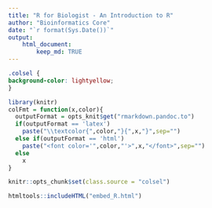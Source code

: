 ```yaml
---
title: "R for Biologist - An Introduction to R"
author: "Bioinformatics Core"
date: "`r format(Sys.Date())`"
output:
    html_document:
        keep_md: TRUE
---
```


```css
.colsel {
background-color: lightyellow;
}
```

```r
library(knitr)
colFmt = function(x,color){
  outputFormat = opts_knit$get("rmarkdown.pandoc.to")
  if(outputFormat == 'latex')
    paste("\\textcolor{",color,"}{",x,"}",sep="")
  else if(outputFormat == 'html')
    paste("<font color='",color,"'>",x,"</font>",sep="")
  else
    x
}
```


```r
knitr::opts_chunk$set(class.source = "colsel")
```

<P style="page-break-before: always">


```r
htmltools::includeHTML("embed_R.html")
```


